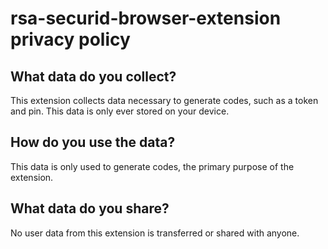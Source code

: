 # rsa-securid-browser-extension privacy policy

## What data do you collect?

This extension collects data necessary to generate codes, such as a token and pin. This data is only ever stored on your device.

## How do you use the data?

This data is only used to generate codes, the primary purpose of the extension.

## What data do you share?

No user data from this extension is transferred or shared with anyone.
